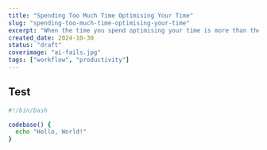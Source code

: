```yaml
---
title: "Spending Too Much Time Optimising Your Time"
slug: "spending-too-much-time-optimising-your-time"
excerpt: "When the time you spend optimising your time is more than the time you save"
created_date: 2024-10-30
status: "draft"
coverimage: "ai-fails.jpg"
tags: ["workflow", "productivity"]
---
```


## Test

```bash title="This is a title" caption="This is a caption" showLineNumbers
#!/bin/bash

codebase() {
  echo "Hello, World!"
}

```